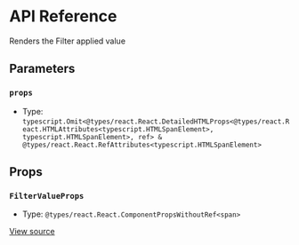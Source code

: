 # API Reference

Renders the Filter applied value

## Parameters

### `props`

- Type: `typescript.Omit<@types/react.React.DetailedHTMLProps<@types/react.React.HTMLAttributes<typescript.HTMLSpanElement>, typescript.HTMLSpanElement>, ref> & @types/react.React.RefAttributes<typescript.HTMLSpanElement>`

## Props

### `FilterValueProps`

- Type: `@types/react.React.ComponentPropsWithoutRef<span>`

[View source](https://github.com/vtex/shoreline/blob/261574dcf/packages/components/src/filter/filter-value.tsx#L11)
